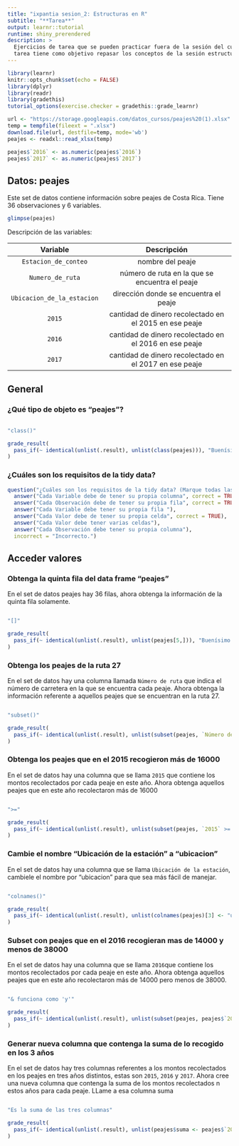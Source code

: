 ```yaml
---
title: "ixpantia sesion_2: Estructuras en R"
subtitle: "**Tarea**"
output: learnr::tutorial
runtime: shiny_prerendered
description: >
  Ejercicios de tarea que se pueden practicar fuera de la sesión del curso. Esta
  tarea tiene como objetivo repasar los conceptos de la sesión estructuras en R.
---
```


```r
library(learnr)
knitr::opts_chunk$set(echo = FALSE)
library(dplyr)
library(readr)
library(gradethis)
tutorial_options(exercise.checker = gradethis::grade_learnr)

url <- "https://storage.googleapis.com/datos_cursos/peajes%20(1).xlsx"
temp = tempfile(fileext = ".xlsx")
download.file(url, destfile=temp, mode='wb')
peajes <- readxl::read_xlsx(temp)

peajes$`2016` <- as.numeric(peajes$`2016`)
peajes$`2017` <- as.numeric(peajes$`2017`)
```


## Datos: **peajes** 

Este set de datos contiene información sobre peajes de Costa Rica. Tiene 36 observaciones y 6 variables. 
```r
glimpse(peajes)
```


Descripción de las variables: 

| Variable   | Descripción                      |
|:----------:|:--------------------------------:|
| `Estacion_de_conteo` | nombre del peaje  |
| `Numero_de_ruta`     | número de ruta en la que se encuentra el peaje |
| `Ubicacion_de_la_estacion`   | dirección donde se encuentra el peaje    |
| `2015`        | cantidad de dinero recolectado en el 2015 en ese peaje      |
| `2016`      | cantidad de dinero recolectado en el 2016 en ese peaje |
| `2017`      | cantidad de dinero recolectado en el 2017 en ese peaje | 


## General

### ¿Qué tipo de objeto es "peajes"?
```r

```

```r
"class()"
```

```r
grade_result(
  pass_if(~ identical(unlist(.result), unlist(class(peajes))), "Buenísimo!")
)
```


### ¿Cuáles son los requisitos de la tidy data?
```r
question("¿Cuáles son los requisitos de la tidy data? (Marque todas las necesarias)",
  answer("Cada Variable debe de tener su propia columna", correct = TRUE),
  answer("Cada Observación debe de tener su propia fila", correct = TRUE),
  answer("Cada Variable debe tener su propia fila "),
  answer("Cada Valor debe de tener su propia celda", correct = TRUE),
  answer("Cada Valor debe tener varias celdas"),
  answer("Cada Observación debe tener su propia columna"),
  incorrect = "Incorrecto.")
```


## Acceder valores

### Obtenga la quinta fila del data frame "peajes"

En el set de datos peajes hay 36 filas, ahora obtenga la información de la quinta fila solamente.
```r

```

```r
"[]"
```

```r
grade_result(
  pass_if(~ identical(unlist(.result), unlist(peajes[5,])), "Buenísimo!")
)
```


### Obtenga los peajes de la ruta 27

En el set de datos hay una columna llamada `Número de ruta` que indica el número de carretera en la que se encuentra cada peaje. Ahora obtenga la información referente a aquellos peajes que se encuentran en la ruta 27. 

```r

```

```r
"subset()"
```

```r
grade_result(
  pass_if(~ identical(unlist(.result), unlist(subset(peajes, `Número de ruta` == "27"))), "Excelente!")
)
```



### Obtenga los peajes que en el 2015 recogieron más de 16000

En el set de datos hay una columna que se llama `2015` que contiene los montos recolectados por cada peaje en este año. Ahora obtenga aquellos peajes que en este año recolectaron más de 16000
```r

```

```r
">="
```

```r
grade_result(
  pass_if(~ identical(unlist(.result), unlist(subset(peajes, `2015` >= 16000))), "Excelente!")
)
```


### Cambie el nombre "Ubicación de la estación" a "ubicacion"

En el set de datos hay una columna que se llama `Ubicación de la estación`, cambiele el nombre por "ubicacion" para que sea más fácil de manejar. 
```r

```

```r
"colnames()"
```

```r
grade_result(
  pass_if(~ identical(unlist(.result), unlist(colnames(peajes)[3] <- "ubicacion_estacion")), "Excelente!")
)
```


### Subset con peajes que en el 2016 recogieran mas de 14000 y menos de 38000 

En el set de datos hay una columna que se llama `2016`que contiene los montos recolectados por cada peaje en este año. Ahora obtenga aquellos peajes que en este año recolectaron más de 14000 pero menos de 38000.

```r

```

```r
"& funciona como 'y'"
```

```r
grade_result(
  pass_if(~ identical(unlist(.result), unlist(subset(peajes, peajes$`2016` >  14000 & peajes$`2016` < 38000))), "Muy bien!")
)
```


### Generar nueva columna que contenga la suma de lo recogido en los 3 años

En el set de datos hay tres columnas referentes a los montos recolectados en los peajes en tres años distintos, estas son `2015`, `2016` y `2017`. Ahora cree una nueva columna que contenga la suma de los montos recolectados n estos años para cada peaje. LLame a esa columna suma

```r

```

```r
"Es la suma de las tres columnas"
```

```r
grade_result(
  pass_if(~ identical(unlist(.result), unlist(peajes$suma <- peajes$`2015` + peajes$`2016` + peajes$`2017`)), "Bien hecho!")
)
```

